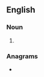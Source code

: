 ==English==

===Noun===
{{head|en|noun plural form}}

# {{plural of|ousel|lang=en}}

===Anagrams===
* {{anagrams|en|Soules|louses|soleus|soules}}